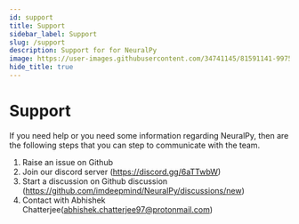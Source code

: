 ```yaml
---
id: support
title: Support
sidebar_label: Support
slug: /support
description: Support for for NeuralPy
image: https://user-images.githubusercontent.com/34741145/81591141-99752900-93d9-11ea-9ef6-cc2c68daaa19.png
hide_title: true
---
```


# Support

If you need help or you need some information regarding NeuralPy, then are the following steps that you can step to communicate with the team.

1. Raise an issue on Github
2. Join our discord server (https://discord.gg/6aTTwbW)
3. Start a discussion on Github discussion (https://github.com/imdeepmind/NeuralPy/discussions/new)
4. Contact with Abhishek Chatterjee(abhishek.chatterjee97@protonmail.com) 
